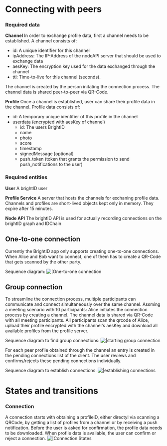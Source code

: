 = Connecting with peers =

=== Required data ===
'''Channel'''
In order to exchange profile data, first a channel needs to be established. A channel consists of:
* id: A unique identifier for this channel
* ipAddress: The IP-Address of the nodeAPI server that should be used to exchange data
* aesKey: The encryption key used for the data exchanged through the channel
* ttl: Time-to-live for this channel (seconds). 

The channel is created by the person initating the connection process. The channel data is shared peer-to-peer via QR-Code.

'''Profile'''
Once a channel is established, user can share their profile data in the channel. Profile data consists of:
* id: A temporary unique identifier of this profile in the channel
* userdata (encrypted with aesKey of channel)
** id: The users BrightID
** name
** photo
** score
** timestamp
** signedMessage [optional]
** push_token (token that grants the permission to send push_notifications to the user)

=== Required entities ===
'''User''' A brightID user

'''Profile Service''' A server that hosts the channels for exchaning profile data. Channels and profiles are short-lived objects kept only in memory. They expire after 15 minutes.

'''Node API''' The brightID API is used for actually recording connections on the brightID graph and IDChain

== One-to-one connection ==
Currently the BrightID app only supports creating one-to-one connections. When Alice and Bob want to connect, one of them has to create a QR-Code that gets scanned by the other party.

Sequence diagram:
[[File:https://raw.githubusercontent.com/BrightID/BrightID/diagrams-readme/BrightID/diagrams/connecting_one-one.mmd.svg||One-to-one connection]]

== Group connection ==
To streamline the connection process, multiple participants can communicate and connect simultaneously over the same channel.
Assming a meeting scenario with 10 participants: Alice initiates the connection process by creating a channel. The channel data is shared via QR-Code with all meeting participants. All participants scan the qrcode of Alice, upload their profile encrypted with the channel's aesKey and download all available profiles from the profile server.

Sequence diagram to find group connections:
[[File:https://raw.githubusercontent.com/BrightID/BrightID/diagrams-readme/BrightID/diagrams/connecting-group-find-connections.mmd.svg||starting group connection]]

For each peer profile obtained through the channel an entry is created in the pending connections list of the client. The user reviews and confirms/rejects these pending connections individually.

Sequence diagram to establish connections:
[[File:https://raw.githubusercontent.com/BrightID/BrightID/diagrams-readme/BrightID/diagrams/connecting-group-make-connections.mmd.svg||establishing connections]]


= States and transitions =
=== Connection ===
A connection starts with obtaining a profileID, either directyl via scanning a QRCode, by getting a list of profiles from a channel or by receiving a push notification. Before the user is asked for confirmation, the profile data needs to be downloaded. When profile data is available, the user can confirm or reject a connection. 
[[File:https://github.com/BrightID/BrightID/blob/master/BrightID/diagrams/connection_states.mmd.svg||Connection States]]
